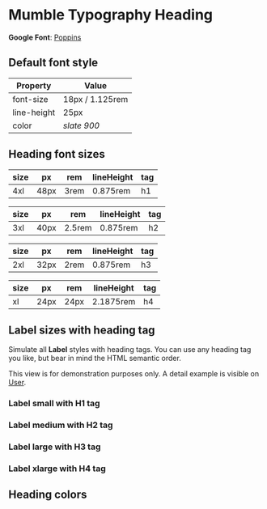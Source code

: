 
<Meta title="Guidelines/Typography/Heading" />

# Mumble Typography Heading

**Google Font**: [Poppins](https://fonts.google.com/specimen/Poppins 'Google Fonts: Poppins')

## Default font style

| Property    | Value           |
| ----------- | --------------- |
| font-size   | 18px / 1.125rem |
| line-height | 25px            |
| color       | _slate 900_     |

<Canvas>
  <Story id="docs--p" />
</Canvas>

## Heading font sizes

| size | px   | rem  | lineHeight | tag |
| ---- | ---- | ---- | ---------- | --- |
| 4xl  | 48px | 3rem | 0.875rem   | h1  |

<Canvas>
  <Story id="docs--h-1" />
</Canvas>

| size | px   | rem    | lineHeight | tag |
| ---- | ---- | ------ | ---------- | --- |
| 3xl  | 40px | 2.5rem | 0.875rem   | h2  |

<Canvas>
  <Story id="docs--h-2" />
</Canvas>

| size | px   | rem  | lineHeight | tag |
| ---- | ---- | ---- | ---------- | --- |
| 2xl  | 32px | 2rem | 0.875rem   | h3  |

<Canvas>
  <Story id="docs--h-3" />
</Canvas>

| size | px   | rem  | lineHeight | tag |
| ---- | ---- | ---- | ---------- | --- |
| xl   | 24px | 24px | 2.1875rem  | h4  |

<Canvas>
  <Story id="docs--h-4" />
</Canvas>

## Label sizes with heading tag

Simulate all **Label** styles with heading tags. You can use any heading tag you like, but bear in mind the HTML semantic order.

This view is for demonstration purposes only. A detail example is visible on [User](./?path=/story/user-user--user-story&args=variant:small).

### Label **small** with H1 tag

<Canvas>
  <Story id="docs--hsmall" />
</Canvas>

### Label **medium** with H2 tag

<Canvas>
  <Story id="docs--hmedium" />
</Canvas>

### Label **large** with H3 tag

<Canvas>
  <Story id="docs--hlarge" />
</Canvas>

### Label **xlarge** with H4 tag

<Canvas>
  <Story id="docs--hxlarge" />
</Canvas>

## Heading colors

<ColorItem title={config.fontColors.title} subtitle={config.fontColors.subtitle} colors={config.fontColors.colors} />
